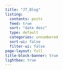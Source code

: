 ```yaml
---
title: "JT_Blog"
listing:
  contents: posts
  feed: true
  sort: "date desc"
  type: default
  categories: unnumbered
  sort-ui: false
  filter-ui: false
page-layout: full
title-block-banner: true
lightbox: true
---
```




